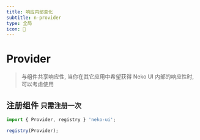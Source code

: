 ```yaml
---
title: 响应内部变化
subtitle: n-provider
type: 全局
icon: 🐩
---
```


# Provider

> 与组件共享响应性, 当你在其它应用中希望获得 Neko UI 内部的响应性时, 可以考虑使用

## 注册组件 `只需注册一次`

```js
import { Provider, registry } 'neko-ui';

registry(Provider);
```
